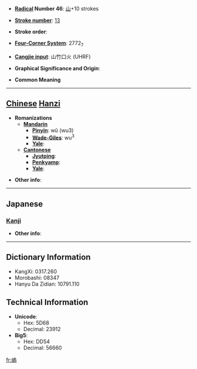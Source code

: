 * '''[[Wiktionary:Chinese radical index| Radical]] Number 46''': [[Wiktionary:Chinese radical index 山|山]]+10 strokes

* '''[[Wiktionary:Chinese total strokes index|Stroke number]]''': [[Wiktionary:Chinese total strokes index 13|13]]

* '''Stroke order''': 

* '''[[Wiktionary:Chinese four corner index|Four-Corner System]]''': 2772<sub>7</sub>

* '''[[Wiktionary:Chinese Cangjie index|Cangjie input]]''': 山竹口火 (UHRF)

* '''Graphical Significance and Origin''': 

* '''Common Meaning'''

----

== [[Chinese]] [[Hanzi]] ==

* '''Romanizations'''
** '''[[Mandarin]]'''
*** '''[[Pinyin]]''': wǔ (wu3)
*** '''[[Wade-Giles]]''': wu<sup>3</sup>
*** '''[[Yale]]''': 
** '''[[Cantonese]]'''
*** '''[[Jyutping]]''':
*** '''[[Penkyamp]]''': 
*** '''[[Yale]]''': 

* '''Other info''': 

----

==Japanese==
===[[Kanji]]===
{{kanji|on readings=[[お]] (o), [[う]] (u)|kun readings=}}

* '''Other info''':  

----

== Dictionary Information ==

* KangXi: 0317.260
* Morobashi: 08347
* Hanyu Da Zidian: 10791.110

== Technical Information ==

* '''Unicode''':
** Hex: 5D68
** Decimal: 23912
* '''Big5''':
** Hex: DD54
** Decimal: 56660

[[fr:嵨]]